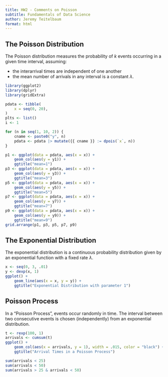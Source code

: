 ```yaml
---
title: HW2 - Comments on Poisson
subtitle: Fundamentals of Data Science
author: Jeremy Teitelbaum
format: html
---
```


## The Poisson Distribution

The Poisson distribution measures the probability of $k$ events occurring
in a given time interval, assuming:

- the interarrival times are independent of one another
- the mean number of arrivals in any interval is a constant $\lambda$.

```r
library(ggplot2)
library(dplyr)
library(gridExtra)
```

```r
pdata <- tibble(
    x = seq(0, 20),
)
plts <- list()
i <- 1

for (n in seq(1, 10, 2)) {
    cname <- paste0("y", n)
    pdata <- pdata |> mutate({{ cname }} := dpois(`x`, n))
}

p1 <- ggplot(data = pdata, aes(x = x)) +
    geom_col(aes(y = y1)) +
    ggtitle("mean=1")
p3 <- ggplot(data = pdata, aes(x = x)) +
    geom_col(aes(y = y3)) +
    ggtitle("mean=3")
p5 <- ggplot(data = pdata, aes(x = x)) +
    geom_col(aes(y = y5)) +
    ggtitle("mean=5")
p7 <- ggplot(data = pdata, aes(x = x)) +
    geom_col(aes(y = y7)) +
    ggtitle("mean=7")
p9 <- ggplot(data = pdata, aes(x = x)) +
    geom_col(aes(y = y9)) +
    ggtitle("mean=9")
grid.arrange(p1, p3, p5, p7, p9)
```

## The Exponential Distribution

The exponential distribution is a continuous probability distribution
given by an exponential function with a fixed rate $\lambda$.

```r
x <- seq(0, 3, .01)
y <- dexp(x, 1)
ggplot() +
    geom_line(aes(x = x, y = y)) +
    ggtitle("Exponential Distribution with parameter 1")
```


## Poisson Process

In a "Poisson Process", events occur randomly in time.  The interval between two consecutive events is chosen (independently) from an exponential distribution.

```r
t <- rexp(100, 1)
arrivals <- cumsum(t)
ggplot() +
    geom_col(aes(x = arrivals, y = 1), width = .015, color = "black") +
    ggtitle("Arrival Times in a Poisson Process")
```

```r
sum(arrivals < 25)
sum(arrivals < 50)
sum(arrivals > 25 & arrivals < 50)
```